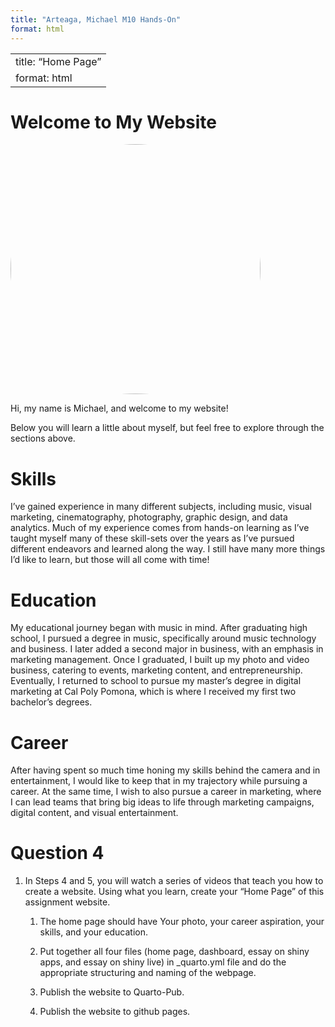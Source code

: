 ```yaml
---
title: "Arteaga, Michael M10 Hands-On"
format: html
---
```


---
title: "Home Page"
format: html
---

# Welcome to My Website

<p style="text-align: center;">

<img src="IMG_1524.jpeg" width="400px" style="border-radius: 50%;"/>

</p>

Hi, my name is Michael, and welcome to my website!

Below you will learn a little about myself, but feel free to explore through the sections above.

# Skills

I've gained experience in many different subjects, including music, visual marketing, cinematography, photography, graphic design, and data analytics. Much of my experience comes from hands-on learning as I've taught myself many of these skill-sets over the years as I've pursued different endeavors and learned along the way. I still have many more things I'd like to learn, but those will all come with time!

# Education

My educational journey began with music in mind. After graduating high school, I pursued a degree in music, specifically around music technology and business. I later added a second major in business, with an emphasis in marketing management. Once I graduated, I built up my photo and video business, catering to events, marketing content, and entrepreneurship. Eventually, I returned to school to pursue my master's degree in digital marketing at Cal Poly Pomona, which is where I received my first two bachelor's degrees.

# Career

After having spent so much time honing my skills behind the camera and in entertainment, I would like to keep that in my trajectory while pursuing a career. At the same time, I wish to also pursue a career in marketing, where I can lead teams that bring big ideas to life through marketing campaigns, digital content, and visual entertainment.

# Question 4

1.  In Steps 4 and 5, you will watch a series of videos that teach you how to create a website. Using what you learn, create your "Home Page" of this assignment website.

    1.  The home page should have Your photo, your career aspiration, your skills, and your education.

    2.  Put together all four files (home page, dashboard, essay on shiny apps, and essay on shiny live) in \_quarto.yml file and do the appropriate structuring and naming of the webpage.

    3.  Publish the website to Quarto-Pub.

    4.  Publish the website to github pages.
